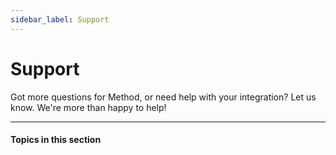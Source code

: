 ```yaml
---
sidebar_label: Support
---
```



# Support

Got more questions for Method, or need help with your integration?
Let us know. We're more than happy to help!

---

#### Topics in this section

<CardContainer>
  <SectionItemCard
    colSize={6}
    header="Schedule a call"
    href="https://methodfi.com/contact-us"
  />
  <SectionItemCard
    colSize={6}
    header="Send us a message"
    href="mailto:team@methodfi.com"
  />
</CardContainer>
